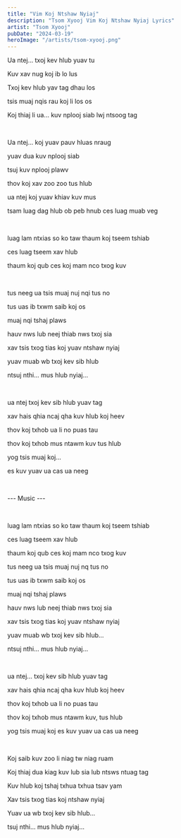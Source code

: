 ```yaml
---
title: "Vim Koj Ntshaw Nyiaj"
description: "Tsom Xyooj Vim Koj Ntshaw Nyiaj Lyrics"
artist: "Tsom Xyooj"
pubDate: "2024-03-19"
heroImage: "/artists/tsom-xyooj.png"
---
```


Ua ntej... txoj kev hlub yuav tu

Kuv xav nug koj ib lo lus

Txoj kev hlub yav tag dhau los

tsis muaj nqis rau koj li los os

Koj thiaj li ua... kuv nplooj siab lwj ntsoog tag

<br />

Ua ntej... koj yuav pauv hluas nraug

yuav dua kuv nplooj siab

tsuj kuv nplooj plawv

thov koj xav zoo zoo tus hlub

ua ntej koj yuav khiav kuv mus

tsam luag dag hlub ob peb hnub ces luag muab veg

<br />

luag lam ntxias so ko taw thaum koj tseem tshiab

ces luag tseem xav hlub

thaum koj qub ces koj mam nco txog kuv

<br />

tus neeg ua tsis muaj nuj nqi tus no

tus uas ib txwm saib koj os

muaj nqi tshaj plaws

hauv nws lub neej thiab nws txoj sia

xav tsis txog tias koj yuav ntshaw nyiaj

yuav muab wb txoj kev sib hlub

ntsuj nthi... mus hlub nyiaj...

<br />

ua ntej txoj kev sib hlub yuav tag

xav hais qhia ncaj qha kuv hlub koj heev

thov koj txhob ua li no puas tau

thov koj txhob mus ntawm kuv tus hlub

yog tsis muaj koj...

es kuv yuav ua cas ua neeg

<br />

--- Music ---

<br />

luag lam ntxias so ko taw thaum koj tseem tshiab

ces luag tseem xav hlub

thaum koj qub ces koj mam nco txog kuv

tus neeg ua tsis muaj nuj nq tus no

tus uas ib txwm saib koj os

muaj nqi tshaj plaws

hauv nws lub neej thiab nws txoj sia

xav tsis txog tias koj yuav ntshaw nyiaj

yuav muab wb txoj kev sib hlub...

ntsuj nthi... mus hlub nyiaj...

<br />

ua ntej... txoj kev sib hlub yuav tag

xav hais qhia ncaj qha kuv hlub koj heev

thov koj txhob ua li no puas tau

thov koj txhob mus ntawm kuv, tus hlub

yog tsis muaj koj es kuv yuav ua cas ua neeg

<br />

Koj saib kuv zoo li niag tw niag ruam

Koj thiaj dua kiag kuv lub sia lub ntsws ntuag tag

Kuv hlub koj tshaj txhua txhua tsav yam

Xav tsis txog tias koj ntshaw nyiaj

Yuav ua wb txoj kev sib hlub...

tsuj nthi... mus hlub nyiaj...
